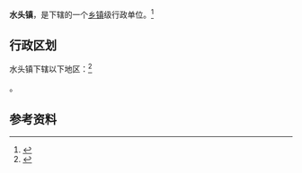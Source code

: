 {{中国乡级行政区|14/08/28/103/000}}

'''水头镇'''，是{{PRC admin/fullname|14/08/28/103/000|3}}下辖的一个[[乡镇|乡镇]]级行政单位。<ref>{{PRC admin/ref sgc|{{PRC admin/parent|14/08/28/103/000}}}}</ref>

== 行政区划 ==

水头镇下辖以下地区：<ref>{{PRC admin/ref sgc|14/08/28/103/000}}</ref>

{{PRC admin/children|14/08/28/103/000}}。

== 参考资料 ==

{{reflist}}

{{行政区划小作品}}
{{PRC admin/navcat|14/08/28/103/000}}